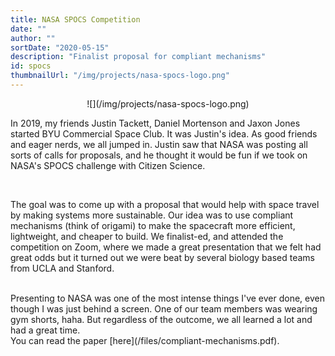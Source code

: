 ```yaml
---
title: NASA SPOCS Competition
date: ""
author: ""
sortDate: "2020-05-15"
description: "Finalist proposal for compliant mechanisms"
id: spocs
thumbnailUrl: "/img/projects/nasa-spocs-logo.png"
---
```


<center>![](/img/projects/nasa-spocs-logo.png)</center>

In 2019, my friends Justin Tackett, Daniel Mortenson and Jaxon Jones started BYU Commercial Space Club. It was Justin's idea. As good friends and eager nerds, we all jumped in. Justin saw that NASA was posting all sorts of calls for proposals, and he thought it would be fun if we took on NASA's SPOCS challenge with Citizen Science.

<br />

The goal was to come up with a proposal that would help with space travel by making systems more sustainable. Our idea was to use compliant mechanisms (think of origami) to make the spacecraft more efficient, lightweight, and cheaper to build. We finalist-ed, and attended the competition on Zoom, where we made a great presentation that we felt had great odds but it turned out we were beat by several biology based teams from UCLA and Stanford.

<br />
Presenting to NASA was one of the most intense things I've ever done, even though
I was just behind a screen. One of our team members was wearing gym shorts, haha.
But regardless of the outcome, we all learned a lot and had a great time.

<br />
You can read the paper [here](/files/compliant-mechanisms.pdf).
